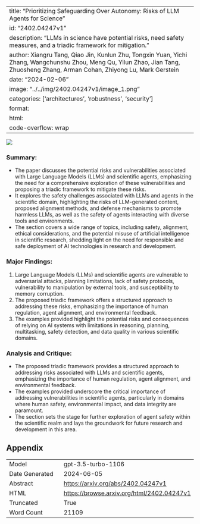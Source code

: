 
---
title: "Prioritizing Safeguarding Over Autonomy: Risks of LLM Agents for Science"
id: "2402.04247v1"
description: "LLMs in science have potential risks, need safety measures, and a triadic framework for mitigation."
author: Xiangru Tang, Qiao Jin, Kunlun Zhu, Tongxin Yuan, Yichi Zhang, Wangchunshu Zhou, Meng Qu, Yilun Zhao, Jian Tang, Zhuosheng Zhang, Arman Cohan, Zhiyong Lu, Mark Gerstein
date: "2024-02-06"
image: "../../img/2402.04247v1/image_1.png"
categories: ['architectures', 'robustness', 'security']
format:
  html:
    code-overflow: wrap
---

![](../../img/2402.04247v1/image_1.png)

### Summary:
- The paper discusses the potential risks and vulnerabilities associated with Large Language Models (LLMs) and scientific agents, emphasizing the need for a comprehensive exploration of these vulnerabilities and proposing a triadic framework to mitigate these risks.
- It explores the safety challenges associated with LLMs and agents in the scientific domain, highlighting the risks of LLM-generated content, proposed alignment methods, and defense mechanisms to promote harmless LLMs, as well as the safety of agents interacting with diverse tools and environments.
- The section covers a wide range of topics, including safety, alignment, ethical considerations, and the potential misuse of artificial intelligence in scientific research, shedding light on the need for responsible and safe deployment of AI technologies in research and development.

### Major Findings:
1. Large Language Models (LLMs) and scientific agents are vulnerable to adversarial attacks, planning limitations, lack of safety protocols, vulnerability to manipulation by external tools, and susceptibility to memory corruption.
2. The proposed triadic framework offers a structured approach to addressing these risks, emphasizing the importance of human regulation, agent alignment, and environmental feedback.
3. The examples provided highlight the potential risks and consequences of relying on AI systems with limitations in reasoning, planning, multitasking, safety detection, and data quality in various scientific domains.

### Analysis and Critique:
- The proposed triadic framework provides a structured approach to addressing risks associated with LLMs and scientific agents, emphasizing the importance of human regulation, agent alignment, and environmental feedback.
- The examples provided underscore the critical importance of addressing vulnerabilities in scientific agents, particularly in domains where human safety, environmental impact, and data integrity are paramount.
- The section sets the stage for further exploration of agent safety within the scientific realm and lays the groundwork for future research and development in this area.

## Appendix

|          |          |
|----------|----------|
| Model     | gpt-3.5-turbo-1106       |
| Date Generated     | 2024-06-05       |
| Abstract | [https://arxiv.org/abs/2402.04247v1](https://arxiv.org/abs/2402.04247v1)        |
| HTML     | [https://browse.arxiv.org/html/2402.04247v1](https://browse.arxiv.org/html/2402.04247v1)       |
| Truncated       | True       |
| Word Count       | 21109       |